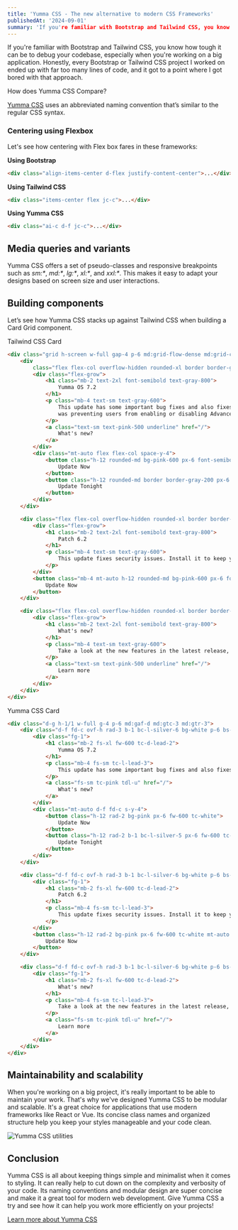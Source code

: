 ```yaml
---
title: 'Yumma CSS - The new alternative to modern CSS Frameworks'
publishedAt: '2024-09-01'
summary: 'If you're familiar with Bootstrap and Tailwind CSS, you know how tough it can be to debug your codebase, especially when you're working on a big application. Honestly, every Bootstrap or Tailwind CSS project I worked on ended up with far too many lines of code, and it got to a point where I got bored with that approach.'
---
```


If you're familiar with Bootstrap and Tailwind CSS, you know how tough it can be to debug your codebase, especially when you're working on a big application. Honestly, every Bootstrap or Tailwind CSS project I worked on ended up with far too many lines of code, and it got to a point where I got bored with that approach.

How does Yumma CSS Compare?

[Yumma CSS](https://www.yummacss.com/) uses an abbreviated naming convention that’s similar to the regular CSS syntax.

### Centering using Flexbox

Let's see how centering with Flex box fares in these frameworks:

**Using Bootstrap**

```html
<div class="align-items-center d-flex justify-content-center">...</div>
```

**Using Tailwind CSS**

```html
<div class="items-center flex jc-c">...</div>
```

**Using Yumma CSS**

```html
<div class="ai-c d-f jc-c">...</div>
```

## Media queries and variants

Yumma CSS offers a set of pseudo-classes and responsive breakpoints such as _sm:*_, _md:*_, _lg:*_, _xl:*_, and _xxl:*_. This makes it easy to adapt your designs based on screen size and user interactions.

## Building components

Let’s see how Yumma CSS stacks up against Tailwind CSS when building a Card Grid component.

Tailwind CSS Card

```html
<div class="grid h-screen w-full gap-4 p-6 md:grid-flow-dense md:grid-cols-3 md:grid-rows-3">
    <div
        class="flex flex-col overflow-hidden rounded-xl border border-gray-200 bg-white p-6 shadow-lg md:col-span-1 md:row-span-2">
        <div class="flex-grow">
            <h1 class="mb-2 text-2xl font-semibold text-gray-800">
                Yumma OS 7.2
            </h1>
            <p class="mb-4 text-sm text-gray-600">
                This update has some important bug fixes and also fixes an issue that
                was preventing users from enabling or disabling Advanced Data Protection.
            </p>
            <a class="text-sm text-pink-500 underline" href="/">
                What's new?
            </a>
        </div>
        <div class="mt-auto flex flex-col space-y-4">
            <button class="h-12 rounded-md bg-pink-600 px-6 font-semibold text-white">
                Update Now
            </button>
            <button class="h-12 rounded-md border border-gray-200 px-6 font-semibold text-gray-900">
                Update Tonight
            </button>
        </div>
    </div>

    <div class="flex flex-col overflow-hidden rounded-xl border border-gray-200 bg-white p-6 shadow-lg md:col-start-2 md:row-start-1">
        <div class="flex-grow">
            <h1 class="mb-2 text-2xl font-semibold text-gray-800">
                Patch 6.2
            </h1>
            <p class="mb-4 text-sm text-gray-600">
                This update fixes security issues. Install it to keep your system safe.
            </p>
        </div>
        <button class="mb-4 mt-auto h-12 rounded-md bg-pink-600 px-6 font-semibold text-white">
            Update Now
        </button>
    </div>

    <div class="flex flex-col overflow-hidden rounded-xl border border-gray-200 bg-white p-6 shadow-lg md:col-start-2 md:row-start-2">
        <div class="flex-grow">
            <h1 class="mb-2 text-2xl font-semibold text-gray-800">
                What's new?
            </h1>
            <p class="mb-4 text-sm text-gray-600">
                Take a look at the new features in the latest release, including better user interface elements and a more stable system.
            </p>
            <a class="text-sm text-pink-500 underline" href="/">
                Learn more
            </a>
        </div>
    </div>
</div>
```

Yumma CSS Card

```html
<div class="d-g h-1/1 w-full g-4 p-6 md:gaf-d md:gtc-3 md:gtr-3">
    <div class="d-f fd-c ovf-h rad-3 b-1 bc-l-silver-6 bg-white p-6 bs-sm md:gc-s-1 md:gr-s-2">
        <div class="fg-1">
            <h1 class="mb-2 fs-xl fw-600 tc-d-lead-2">
                Yumma OS 7.2
            </h1>
            <p class="mb-4 fs-sm tc-l-lead-3">
                This update has some important bug fixes and also fixes an issue that was preventing users from enabling or disabling Advanced Data Protection.
            </p>
            <a class="fs-sm tc-pink tdl-u" href="/">
                What's new?
            </a>
        </div>
        <div class="mt-auto d-f fd-c s-y-4">
            <button class="h-12 rad-2 bg-pink px-6 fw-600 tc-white">
                Update Now
            </button>
            <button class="h-12 rad-2 b-1 bc-l-silver-5 px-6 fw-600 tc-lead">
                Update Tonight
            </button>
        </div>
    </div>

    <div class="d-f fd-c ovf-h rad-3 b-1 bc-l-silver-6 bg-white p-6 bs-sm md:gcs-2 md:grs-1">
        <div class="fg-1">
            <h1 class="mb-2 fs-xl fw-600 tc-d-lead-2">
                Patch 6.2
            </h1>
            <p class="mb-4 fs-sm tc-l-lead-3">
                This update fixes security issues. Install it to keep your system safe.
            </p>
        </div>
        <button class="h-12 rad-2 bg-pink px-6 fw-600 tc-white mt-auto mb-4">
            Update Now
        </button>
    </div>

    <div class="d-f fd-c ovf-h rad-3 b-1 bc-l-silver-6 bg-white p-6 bs-sm md:gcs-2 md:grs-2">
        <div class="fg-1">
            <h1 class="mb-2 fs-xl fw-600 tc-d-lead-2">
                What's new?
            </h1>
            <p class="mb-4 fs-sm tc-l-lead-3">
                Take a look at the new features in the latest release, including better user interface elements and a more stable system.
            </p>
            <a class="fs-sm tc-pink tdl-u" href="/">
                Learn more
            </a>
        </div>
    </div>
</div>
```

## Maintainability and scalability

When you're working on a big project, it's really important to be able to maintain your work. That's why we've designed Yumma CSS to be modular and scalable. It's a great choice for applications that use modern frameworks like React or Vue. Its concise class names and organized structure help you keep your styles manageable and your code clean.

![Yumma CSS utilities](https://miro.medium.com/v2/resize:fit:720/format:webp/1*M30kiwtAM6E81xaaFz0EAA.png)

## Conclusion

Yumma CSS is all about keeping things simple and minimalist when it comes to styling. It can really help to cut down on the complexity and verbosity of your code. Its naming conventions and modular design are super concise and make it a great tool for modern web development. Give Yumma CSS a try and see how it can help you work more efficiently on your projects!

[Learn more about Yumma CSS](https://www.yummacss.com/)